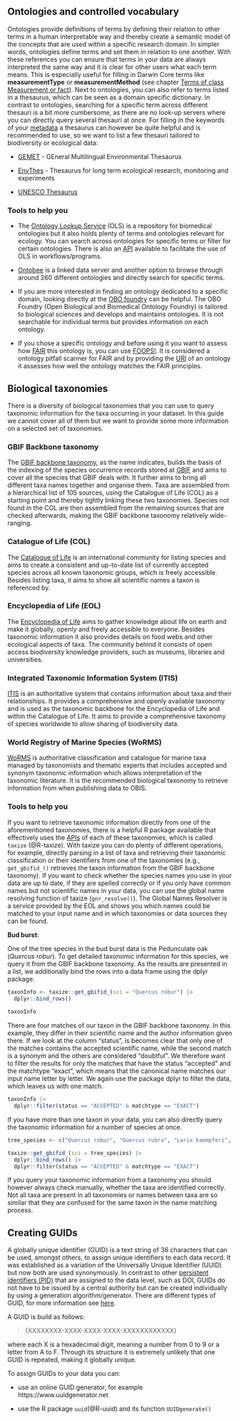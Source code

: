 ## Ontologies and controlled vocabulary

Ontologies provide definitions of terms by defining their relation to other terms in a human interpretable way and thereby create a semantic model of the concepts that are used within a specific research domain. In simpler words, ontologies define terms and set them in relation to one another. With these references you can ensure that terms in your data are always interpreted the same way and it is clear for other users what each term means. This is especially useful for filling in Darwin Core terms like **measurementType** or **measurementMethod** (see chapter [Terms of class Measurement or fact](#mof)).
Next to ontologies, you can also refer to terms listed in a thesaurus, which can be seen as a domain specific dictionary. In contrast to ontologies, searching for a specific term across different thesauri is a bit more cumbersome, as there are no look-up servers where you can directly query several thesauri at once. For filling in the keywords of your [metadata](#metadata) a thesaurus can however be quite helpful and is recommended to use, so we want to list a few thesauri tailored to biodiversity or ecological data:

- [GEMET](https://www.eionet.europa.eu/gemet/en/themes/) - GEneral Multilingual Environmental Thesaurus

- [EnvThes](https://vocabs.lter-europe.net/envthes/en/) - Thesaurus for long term ecological research, monitoring and experiments

- [UNESCO Thesaurus](https://vocabularies.unesco.org/browser/thesaurus/en/)

### Tools to help you

- The [Ontology Lookup Service](http://ebi.ac.uk/ols4/) (OLS) is a repository for biomedical ontologies but it also holds plenty of terms and ontologies relevant for ecology. You can search across ontologies for specific terms or filter for certain ontologies. There is also an [API](#API) available to facilitate the use of OLS in workflows/programs.

- [Ontobee](http://ontobee.org) is a linked data server and another option to browse through around 260 different ontologies and directly search for specific terms. 

- If you are more interested in finding an ontology dedicated to a specific domain, looking directly at the [OBO foundry](http://obofoundry.org/) can be helpful. The OBO Foundry (Open Biological and Biomedical Ontology Foundry) is tailored to biological sciences and develops and maintains ontologies. It is not searchable for individual terms but provides information on each ontology. 

- If you chose a specific ontology and before using it you want to assess how [FAIR](#FAIR) this ontology is, you can use [FOOPS!](https://foops.linkeddata.es/FAIR_validator.html#). It is considered a ontology pitfall scanner for FAIR and by providing the [URI](#URI) of an ontology it assesses how well the ontology matches the FAIR principles. 

## Biological taxonomies
There is a diversity of biological taxonomies that you can use to query taxonomic information for the taxa occurring in your dataset. In this guide we cannot cover all of them but we want to provide some more information on a selected set of taxonomies. 

### GBIF Backbone taxonomy
The [GBIF backbone taxonomy](https://doi.org/10.15468/39omei), as the name indicates, builds the basis of the indexing of the species occurrence records stored at [GBIF](#GBIF) and aims to cover all the species that GBIF deals with. It further aims to bring all different taxa names together and organise them. Taxa are assembled from a hierarchical list of 105 sources, using the Catalogue of Life (COL) as a starting point and thereby tightly linking these two taxonomies. Species not found in the COL are then assembled from the remaining sources that are checked afterwards, making the GBIF backbone taxonomy relatively wide-ranging. 

### Catalogue of Life (COL)
The [Catalogue of Life](https://www.catalogueoflife.org/) is an international community for listing species and aims to create a consistent and up-to-date list of currently accepted species across all known taxonomic groups, which is freely accessible. Besides listing taxa, it aims to show all scientific names a taxon is referenced by. 

### Encyclopedia of Life (EOL)
The [Encyclopedia of Life](https://www.eol.org/) aims to gather knowledge about life on earth and make it globally, openly and freely accessible to everyone. Besides taxonomic information it also provides details on food webs and other ecological aspects of taxa. The community behind it consists of open access biodiversity knowledge providers, such as museums, libraries and universities. 

### Integrated Taxonomic Information System (ITIS)
[ITIS](https://www.itis.gov/) is an authoritative system that contains information about taxa and their relationships. It provides a comprehensive and openly available taxonomy and is used as the taxonomic backbone for the Encyclopedia of Life and within the Catalogue of Life. It aims to provide a comprehensive taxonomy of species worldwide to allow sharing of biodiversity data. 

### World Registry of Marine Species (WoRMS)
[WoRMS](https://www.marinespecies.org/) is authoritative classification and catalogue for marine taxa managed by taxonomists and thematic experts that includes accepted and synonym taxonomic information which allows interpretation of the taxonomic literature. It is the recommended biological taxonomy to retrieve information from when publishing data to OBIS.

### Tools to help you 
If you want to retrieve taxonomic information directly from one of the aforementioned taxonomies, there is a helpful R package available that effectively uses the [APIs](#API) of each of these taxonomies, which is called `taxize` (@R-taxize). With taxize you can do plenty of different operations, for example, directly parsing in a list of taxa and retrieving their taxonomic classification or their identifiers from one of the taxonomies (e.g., `get_gbifid_()` retrieves the taxon information from the GBIF backbone taxonomy). If you want to check whether the species names you use in your data are up to date, if they are spelled correctly or if you only have common names but not scientific names in your data, you can use the global name resolving function of taxize (`gnr_resolve()`). The Global Names Resolver is a service provided by the EOL and shows you which names could be matched to your input name and in which taxonomies or data sources they can be found. 

:::{.examplebox .exampleimg}
**Bud burst**:

One of the tree species in the bud burst data is the Pedunculate oak (*Quercus robur*). To get detailed taxonomic information for this species, we query it from the GBIF backbone taxonomy. As the results are presented in a list, we additionally bind the rows into a data frame using the dplyr package.

```r
taxonInfo <- taxize::get_gbifid_(sci = "Quercus robur") |>
  dplyr::bind_rows()
  
taxonInfo
```

There are four matches of our taxon in the GBIF backbone taxonomy. In this example, they differ in their scientific name and the author information given there. If we look at the column "status", is becomes clear that only one of the matches contains the accepted scientific name, while the second match is a synonym and the others are considered "doubtful". We therefore want to filter the results for only the matches that have the status "accepted" and the matchtype "exact", which means that the canonical name matches our input name letter by letter. We again use the package dplyr to filter the data, which leaves us with one match. 

```r
taxonInfo |> 
  dplyr::filter(status == "ACCEPTED" & matchtype == "EXACT")
```

If you have more than one taxon in your data, you can also directly query the taxonomic information for a number of species at once. 

```r

tree_species <- c("Quercus robur", "Quercus rubra", "Larix kaempferi", "Pinus sylvestris", "Betula pendula")

taxize::get_gbifid_(sci = tree_species) |>
  dplyr::bind_rows() |>
  dplyr::filter(status == "ACCEPTED" & matchtype == "EXACT")
```
:::

If you query your taxonomic information from a taxonomy you should however always check manually, whether the taxa are identified correctly. Not all taxa are present in all taxonomies or names between taxa are so similar that they are confused for the same taxon in the name matching process.

## Creating GUIDs {#GUIDcreation}

A globally unique identifier (GUID) is a text string of 36 characters that can be used, amongst others, to assign unique identifiers to each data record. It was established as a variation of the Universally Unique Identifier (UUID) but now both are used synonymously. In contrast to other [persistent identifiers (PID)](#PID) that are assigned to the data level, such as DOI, GUIDs do not have to be issued by a central authority but can be created individually by using a generation algorithm/generator. There are different types of GUID, for more information see [here](https://www.techtarget.com/searchwindowsserver/definition/GUID-global-unique-identifier). 

A GUID is build as follows:

> {XXXXXXXX-XXXX-XXXX-XXXX-XXXXXXXXXXXX} 

where each X is a hexadecimal digit, meaning a number from 0 to 9 or a letter from A to F. Through its structure it is extremely unlikely that one GUID is repeated, making it globally unique. 

To assign GUIDs to your data you can:

- use an online GUID generator, for example https://www.uuidgenerator.net

- use the R package `uuid`(@R-uuid) and its function `UUIDgenerate()`

<div>